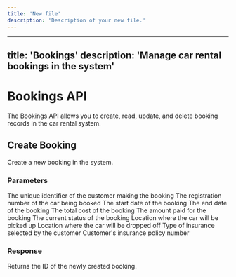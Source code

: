 ```yaml
---
title: 'New file'
description: 'Description of your new file.'
---
```


---
title: 'Bookings'
description: 'Manage car rental bookings in the system'
---

# Bookings API

The Bookings API allows you to create, read, update, and delete booking records in the car rental system.

## Create Booking

Create a new booking in the system.

### Parameters

<ParamField body="customerId" type="string" required>
  The unique identifier of the customer making the booking
</ParamField>

<ParamField body="carId" type="string" required>
  The registration number of the car being booked
</ParamField>

<ParamField body="startDate" type="string" required>
  The start date of the booking
</ParamField>

<ParamField body="endDate" type="string" required>
  The end date of the booking
</ParamField>

<ParamField body="totalCost" type="number" required>
  The total cost of the booking
</ParamField>

<ParamField body="paidAmount" type="number" required>
  The amount paid for the booking
</ParamField>

<ParamField body="status" type="string" required>
  The current status of the booking
</ParamField>

<ParamField body="pickupLocation" type="string" required>
  Location where the car will be picked up
</ParamField>

<ParamField body="dropoffLocation" type="string" required>
  Location where the car will be dropped off
</ParamField>

<ParamField body="customerInsurancetype" type="string" required>
  Type of insurance selected by the customer
</ParamField>

<ParamField body="customerInsuranceNumber" type="string" required>
  Customer's insurance policy number
</ParamField>

### Response

Returns the ID of the newly created booking.

## 
